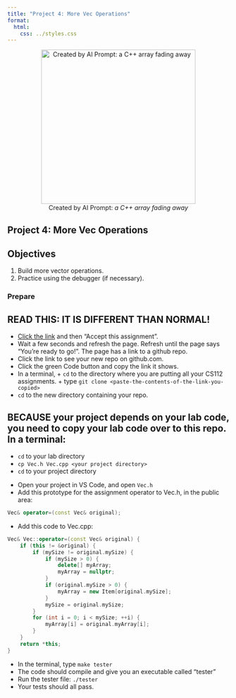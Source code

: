```yaml
---
title: "Project 4: More Vec Operations"
format: 
  html:
    css: ../styles.css
---
```


<center>
<figure>
    <img src="imgs/array.jpeg"
         alt="Created by AI Prompt: a C++ array fading away"
         width="350"  >
    <figcaption>Created by AI Prompt: *a C++ array fading away*</figcaption>
</figure>
</center>


## Project 4: More Vec Operations

## Objectives

1. Build more vector operations.
2. Practice using the debugger (if necessary).


### Prepare  

:::{.callout-important}
## READ THIS: IT IS DIFFERENT THAN NORMAL!
:::

- [Click the link](https://classroom.github.com/a/BR1S81yc) and then "Accept this assignment".
- Wait a few seconds and refresh the page. Refresh until the page says "You're ready to go!". The page has a link to a github repo.
- Click the link to see your new repo on github.com.
- Click the green Code button and copy the link it shows.
- In a terminal,
        + `cd` to the directory where you are putting all your CS112 assignments.
        + type `git clone <paste-the-contents-of-the-link-you-copied>`
- `cd` to the new directory containing your repo.

:::{.callout-important}
## BECAUSE your project depends on your lab code, you need to copy your lab code over to this repo. In a terminal:
- `cd` to your lab directory
- `cp Vec.h Vec.cpp <your project directory>`
- `cd` to your project directory
:::

- Open your project in VS Code, and open `Vec.h`
- Add this prototype for the assignment operator to Vec.h, in the public area:

```cpp
Vec& operator=(const Vec& original);
```

- Add this code to Vec.cpp: 

```cpp
Vec& Vec::operator=(const Vec& original) {
	if (this != &original) {
    	if (mySize != original.mySize) {
        	if (mySize > 0) {
            	delete[] myArray;
            	myArray = nullptr;
        	}
        	if (original.mySize > 0) {
            	myArray = new Item[original.mySize];
        	}
        	mySize = original.mySize;
    	}
    	for (int i = 0; i < mySize; ++i) {
        	myArray[i] = original.myArray[i];
    	}
	}
	return *this;
}
```

- In the terminal, type `make tester`
- The code should compile and give you an executable called "tester"
- Run the tester file: `./tester`
- Your tests should all pass.


